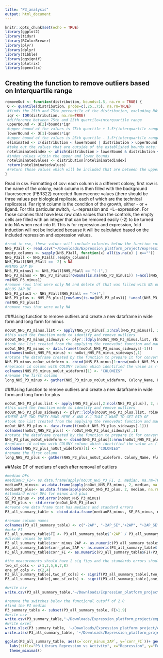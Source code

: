 ```yaml
---
title: "P3_analysis"
output: html_document
---
```


```r
knitr::opts_chunk$set(echo = TRUE)
library(ggplot2)
library(tidyr)
library(RColorBrewer)
library(plyr)
library(dplyr)
library(tibble)
library(ggsignif)
library(plotrix)
library(openxlsx)
```

## Creating the function to remove outliers based on Interquartile range

```r
removeOut <- function(distribution, bounds=1.5, na.rm = TRUE) {
 Q <- quantile(distribution, probs=c(.25,.75), na.rm=TRUE) 
 #finds the 25th and 75th percentile of the distribution, excluding NAs
 iqr <- IQR(distribution, na.rm=TRUE)
 #difference between 75th and 25th quartile=interquartile range
 upperBound <- Q[2]+bounds*iqr
 #upper bound of the values is 75th quartile + 1.5*(interquartile range) note: that 1.5 can be varied by changing bound
 lowerBound <- Q[1]-bounds*iqr
 #upper bound of the values is 25th quartile - 1.5*(interquartile range)
 eliminated <- c(distribution < lowerBound | distribution > upperBound)
 #take out the values that are outside of the established bounds note: that 1.5 can be varied by changing bound
 noteliminatedindex <- which(distribution > lowerBound & distribution < upperBound)
 #index values within the upper and lower bounds
 noteliminatedvalues <- distribution[noteliminatedindex]
 return(noteliminatedvalues)
 #return those values which will be included that are between the upper and lower bounds 
}
```

Read in csv.
Formatting of csv: each column is a different colony, first row is the name of the colony, each column is then filled with the background fluorescence (PBR322) corrected fluorescence values (there should be three values per biological replicate, each of which are the technical replicates). Far right column is the condition of the growth, either - or + ligand. For this particular switch, -L=repression and +L=expression. For those colonies that have less raw data values than the controls, the empty cells are filled with an integer that can be removed easily (-2) to be turned into NA when read into R. 
This is for repression and expression, fold induction will not be included because it will be calculated based on the included repression and expression values.
```r
#read in csv, these values will include colonies below the function cut off which has been defined here as 2.0
NH5_P3all <- read.csv("~/Downloads/Expression_platform_project/expression_platform_files/P3_library_data.csv", header=T)
empty_columns <- sapply(NH5_P3all, function(x) all(is.na(x) | x==""))
NH5_P3all <- NH5_P3all[,!empty_columns]
NH5_P3all[NH5_P3all == -2] <-NA
#MINUS 2AP DF
NH5_P3_minus1 <- NH5_P3all[NH5_P3all == "(-)",]
NH5_P3_minus <- NH5_P3_minus1[rowSums(is.na(NH5_P3_minus1)) !=ncol(NH5_P3_minus1),]
rm(NH5_P3_minus1)
#remove rows that were only NA and delete df that was filled with NA only columns
#PLUS 2AP DF
NH5_P3_plus1 <- NH5_P3all[NH5_P3all == "(+)",]
NH5_P3_plus <- NH5_P3_plus1[rowSums(is.na(NH5_P3_plus1)) !=ncol(NH5_P3_plus1),]
rm(NH5_P3_plus1)
#remove rows that were only NA 
```

###Using function to remove outliers and create a new dataframe in wide form and long form for minus
```r
noOut_NH5_P3_minus.list <- apply(NH5_P3_minus[,2:ncol(NH5_P3_minus)], 2, removeOut, na.rm=TRUE)
#this used the function made to identify and remove outliers 
noOut_NH5_P3_minus_sideways <- plyr::ldply(noOut_NH5_P3_minus.list, rbind)
#took the list created from the applying the removeOut function and made it into a dataframe 
noOut_NH5_P3_minus <- data.frame(t(noOut_NH5_P3_minus_sideways[-1]))
colnames(noOut_NH5_P3_minus) <- noOut_NH5_P3_minus_sideways[,1]
#rotate the dataframe created by the function to prepare it for converting to long form 
NH5_P3_minus_noOut_wideform <- cbind(NH5_P3_minus[1:nrow(noOut_NH5_P3_minus),1], noOut_NH5_P3_minus[,1:ncol(noOut_NH5_P3_minus)])
#replaces id column with COLONY column which identified the value as (-) or (+)
colnames(NH5_P3_minus_noOut_wideform)[1] <- "COLONIES"
#rename the first column 
long_NH5_P3_minus <- gather(NH5_P3_minus_noOut_wideform, Colony_Name, Fluorescence, -COLONIES)
```

###Using function to remove outliers and create a new dataframe in wide form and long form for plus
```r

noOut_NH5_P3_plus.list <- apply(NH5_P3_plus[,2:ncol(NH5_P3_plus)], 2, removeOut, na.rm=TRUE)
#this used the function made to identify and remove outliers 
noOut_NH5_P3_plus_sideways <- plyr::ldply(noOut_NH5_P3_plus.list, rbind)
#THERE ARE TWO EMPTY ROWS HERE X AND X.1 THAT I WANT TO GET RID OF 
#took the list created from the applying the removeOut function and made it into a dataframe 
noOut_NH5_P3_plus <- data.frame(t(noOut_NH5_P3_plus_sideways[-1]))
colnames(noOut_NH5_P3_plus) <- noOut_NH5_P3_plus_sideways[,1]
#rotate the dataframe created by the function to prepare it for converting to long form 
NH5_P3_plus_noOut_wideform <- cbind(NH5_P3_plus[1:nrow(noOut_NH5_P3_plus),1], noOut_NH5_P3_plus[,1:ncol(noOut_NH5_P3_plus)])
#replaces id column with COLONY column which identified the value as (-) or (+)
colnames(NH5_P3_plus_noOut_wideform)[1] <- "COLONIES"
#rename the first column 
long_NH5_P3_plus <- gather(NH5_P3_plus_noOut_wideform, Colony_Name, Fluorescence, -COLONIES)
```

##Make DF of medians of each after removal of outliers 
```r
#median DFs
#medianP3_FI<- as.data.frame(apply(noOut_NH5_P3_FI, 2, median, na.rm=TRUE))
medianP3_minus<- as.data.frame(apply(noOut_NH5_P3_minus, 2, median, na.rm=TRUE))
medianP3_plus<- as.data.frame(apply(noOut_NH5_P3_plus, 2, median, na.rm=TRUE))
#standard error DFs for minus and plus
SE_P3_minus <- std.error(noOut_NH5_P3_minus)
SE_P3_plus <- std.error(noOut_NH5_P3_plus)
#create one data frame that has medians and standard errors
P3_all_summary_table <- cbind.data.frame(medianP3_minus, SE_P3_minus, medianP3_plus, SE_P3_plus)

#rename column names
colnames(P3_all_summary_table) <- c("-2AP", "-2AP_SE","+2AP", "+2AP_SE")
#make FI
P3_all_summary_table$FI <- P3_all_summary_table$`+2AP` / P3_all_summary_table$`-2AP`
#divide values by NH5
P3_all_summary_table$corr_minus_2AP <- as.numeric(P3_all_summary_table$'-2AP')/P3_all_summary_table[c("NH5"),c("-2AP")]
P3_all_summary_table$corr_plus_2AP <- as.numeric(P3_all_summary_table$'+2AP')/P3_all_summary_table[c("NH5"),c("+2AP")]
P3_all_summary_table$corr_FI <- as.numeric(P3_all_summary_table$FI)/P3_all_summary_table[c("NH5"),c("FI")]

#the measurements should have 2 sig figs and the standards errors should have 1 sig fig
two_sf_cols <- c(1,3,5,6,7,8)
one_sf_cols <- c(2,4)
P3_all_summary_table[,two_sf_cols] <- signif(P3_all_summary_table[,two_sf_cols],2)
P3_all_summary_table[,one_sf_cols] <- signif(P3_all_summary_table[,one_sf_cols],1)

#write csv
write.csv(P3_all_summary_table,"~/Downloads/Expression_platform_project/expression_platform_files/analysis/output_files/P3/P3_all_summary_table.csv", row.names = TRUE)

#remove the switches below the functional cutoff of 2.0
#find the FI median
P3_summary_table <- subset(P3_all_summary_table, FI>1.9)
#write csv
write.csv(P3_summary_table,"~/Downloads/Expression_platform_project/expression_platform_files/analysis/output_files/P3/P3_summary_table.csv", row.names = TRUE)
#write excel
write.xlsx(P3_summary_table, '~/Downloads/Expression_platform_project/expression_platform_files/analysis/output_files/P3/P3_summary_table.xlsx', rowNames = TRUE)
write.xlsx(P3_all_summary_table, '~/Downloads/Expression_platform_project/expression_platform_files/analysis/output_files/P3/P3_all_summary_table.xlsx', rowNames = TRUE)

ggplot(P3_all_summary_table, aes(x=`corr_minus_2AP`, y=`corr_FI`))+ geom_point(size=2, alpha=1, show.legend = FALSE)+
  labs(title="P3 Library Repression vs Activity", x="Repression", y="Fold Induction")+
  theme_minimal()
```